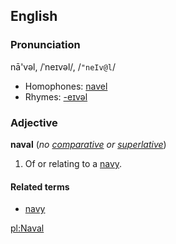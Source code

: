 ==English==
===Pronunciation===
nā'vəl, /ˈneɪvəl/, /<tt>"neIv@l</tt>/
*Homophones: [[navel]]
*Rhymes: [[Rhymes:English:-eɪvəl|-eɪvəl]]

===Adjective===
'''naval''' (''no [[comparative]] or [[superlative]]'')

#Of or relating to a [[navy]].

====Related terms====
*[[navy]]

[[pl:Naval]]